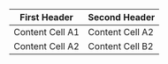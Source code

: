| First Header | Second Header |
| ----- | ----- |
| Content Cell A1 | Content Cell A2 |
| Content Cell A2 | Content Cell B2 |